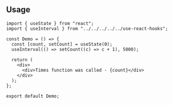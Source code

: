 ## Usage

```tsx
import { useState } from "react";
import { useInterval } from "../../../../../use-react-hooks";

const Demo = () => {
  const [count, setCount] = useState(0);
  useInterval(() => setCount((c) => c + 1), 5000);

  return (
    <div>
      <div>Times function was called - {count}</div>
    </div>
  );
};

export default Demo;
```
